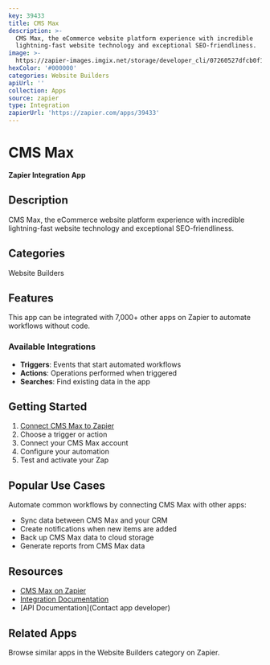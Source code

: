```yaml
---
key: 39433
title: CMS Max
description: >-
  CMS Max, the eCommerce website platform experience with incredible
  lightning-fast website technology and exceptional SEO-friendliness.
image: >-
  https://zapier-images.imgix.net/storage/developer_cli/07260527dfcb0f172cdcc618314ac963.png?auto=format%2Ccompress&ixlib=python-3.0.0&q=50
hexColor: '#000000'
categories: Website Builders
apiUrl: ''
collection: Apps
source: zapier
type: Integration
zapierUrl: 'https://zapier.com/apps/39433'
---
```

# CMS Max

**Zapier Integration App**

## Description

CMS Max, the eCommerce website platform experience with incredible lightning-fast website technology and exceptional SEO-friendliness.

## Categories

Website Builders

## Features

This app can be integrated with 7,000+ other apps on Zapier to automate workflows without code.

### Available Integrations

- **Triggers**: Events that start automated workflows
- **Actions**: Operations performed when triggered
- **Searches**: Find existing data in the app

## Getting Started

1. [Connect CMS Max to Zapier](https://zapier.com/apps/39433)
2. Choose a trigger or action
3. Connect your CMS Max account
4. Configure your automation
5. Test and activate your Zap

## Popular Use Cases

Automate common workflows by connecting CMS Max with other apps:

- Sync data between CMS Max and your CRM
- Create notifications when new items are added
- Back up CMS Max data to cloud storage
- Generate reports from CMS Max data

## Resources

- [CMS Max on Zapier](https://zapier.com/apps/39433)
- [Integration Documentation](https://zapier.com/apps/39433/integrations)
- [API Documentation](Contact app developer)

## Related Apps

Browse similar apps in the Website Builders category on Zapier.
